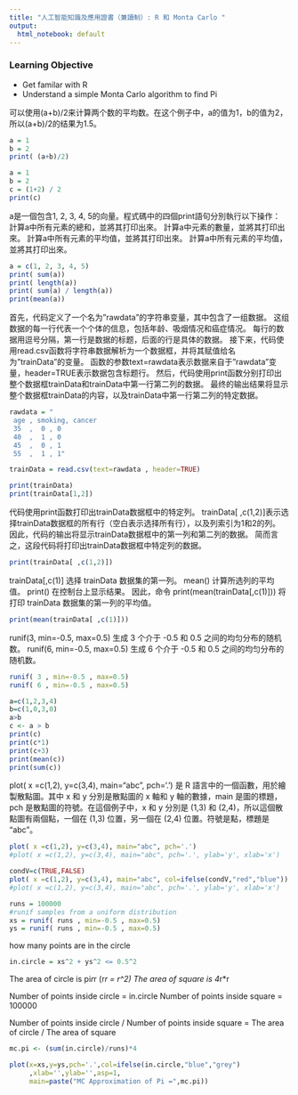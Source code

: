 ```yaml
---
title: "人工智能知識及應用證書（兼讀制）: R 和 Monta Carlo "
output:
  html_notebook: default
--- 
```


### Learning Objective
- Get familar with R 
- Understand a simple Monta Carlo algorithm to find Pi 


可以使用(a+b)/2来计算两个数的平均数。在这个例子中，a的值为1，b的值为2，所以(a+b)/2的结果为1.5。
```r
a = 1
b = 2
print( (a+b)/2) 
```


```r
a = 1
b = 2
c = (1+2) / 2
print(c)
```

a是一個包含1, 2, 3, 4, 5的向量。程式碼中的四個print語句分別執行以下操作：
計算a中所有元素的總和，並將其打印出來。
計算a中元素的數量，並將其打印出來。
計算a中所有元素的平均值，並將其打印出來。
計算a中所有元素的平均值，並將其打印出來。
```r
a = c(1, 2, 3, 4, 5)
print( sum(a))
print( length(a))
print( sum(a) / length(a))
print(mean(a))
```

首先，代码定义了一个名为"rawdata"的字符串变量，其中包含了一组数据。
这组数据的每一行代表一个个体的信息，包括年龄、吸烟情况和癌症情况。
每行的数据用逗号分隔，第一行是数据的标题，后面的行是具体的数据。
接下来，代码使用read.csv函数将字符串数据解析为一个数据框，并将其赋值给名为"trainData"的变量。
函数的参数text=rawdata表示数据来自于"rawdata"变量，header=TRUE表示数据包含标题行。
然后，代码使用print函数分别打印出整个数据框trainData和trainData中第一行第二列的数据。
最终的输出结果将显示整个数据框trainData的内容，以及trainData中第一行第二列的特定数据。
```r
rawdata = "
 age , smoking, cancer
 35  ,  0 , 0
 40  ,  1 , 0
 45  ,  0 , 1
 55  ,  1 , 1"

trainData = read.csv(text=rawdata , header=TRUE)

print(trainData)
print(trainData[1,2])
```

代码使用print函数打印出trainData数据框中的特定列。
trainData[ ,c(1,2)]表示选择trainData数据框的所有行（空白表示选择所有行），以及列索引为1和2的列。
因此，代码的输出将显示trainData数据框中的第一列和第二列的数据。
简而言之，这段代码将打印出trainData数据框中特定列的数据。
```r
print(trainData[ ,c(1,2)])
```


trainData[,c(1)] 选择 trainData 数据集的第一列。
mean() 计算所选列的平均值。
print() 在控制台上显示结果。
因此，命令 print(mean(trainData[,c(1)])) 将打印 trainData 数据集的第一列的平均值。
```r
print(mean(trainData[ ,c(1)]))
```

runif(3, min=-0.5, max=0.5) 生成 3 个介于 -0.5 和 0.5 之间的均匀分布的随机数。
runif(6, min=-0.5, max=0.5) 生成 6 个介于 -0.5 和 0.5 之间的均匀分布的随机数。
```r
runif( 3 , min=-0.5 , max=0.5)
runif( 6 , min=-0.5 , max=0.5)
```

```r
a=c(1,2,3,4)
b=c(1,0,3,0)
a>b
c <- a > b
print(c)
print(c*1)
print(c+3)
print(mean(c))
print(sum(c))
```

plot( x =c(1,2), y=c(3,4), main="abc", pch='.') 是 R 語言中的一個函數，用於繪製散點圖。其中 x 和 y 分別是散點圖的 x 軸和 y 軸的數據，main 是圖的標題，pch 是散點圖的符號。在這個例子中，x 和 y 分別是 (1,3) 和 (2,4)，所以這個散點圖有兩個點，一個在 (1,3) 位置，另一個在 (2,4) 位置。符號是點，標題是 "abc"。
```r
plot( x =c(1,2), y=c(3,4), main="abc", pch='.')
#plot( x =c(1,2), y=c(3,4), main="abc", pch='.', ylab='y', xlab='x')
```

```r
condV=c(TRUE,FALSE)
plot( x =c(1,2), y=c(3,4), main="abc", col=ifelse(condV,"red","blue"))
#plot( x =c(1,2), y=c(3,4), main="abc", pch='.', ylab='y', xlab='x')
```





```r
runs = 100000
#runif samples from a uniform distribution
xs = runif( runs , min=-0.5 , max=0.5)
ys = runif( runs , min=-0.5 , max=0.5)
```

how many points are in the circle
```r
in.circle = xs^2 + ys^2 <= 0.5^2
```

The area of circle is pi*r*r  (r*r = r^2) 
The area of square is 4*r*r

Number of points inside circle = in.circle
Number of points inside square = 100000


Number of points inside circle / Number of points inside square = The area of circle / The area of square 
```r
mc.pi <- (sum(in.circle)/runs)*4
```

```r
plot(x=xs,y=ys,pch='.',col=ifelse(in.circle,"blue","grey")
     ,xlab='',ylab='',asp=1,
     main=paste("MC Approximation of Pi =",mc.pi))
```
